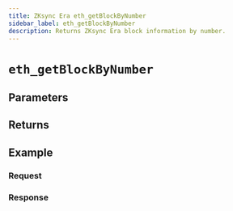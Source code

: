 ```yaml
---
title: ZKsync Era eth_getBlockByNumber
sidebar_label: eth_getBlockByNumber
description: Returns ZKsync Era block information by number.
---
```




# `eth_getBlockByNumber`

<Description />

## Parameters


<Params />

## Returns


<Returns />

## Example


<Example />

### Request


<Request />

### Response


<Response />
